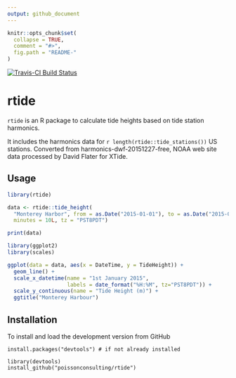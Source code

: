 ```yaml
---
output: github_document
---
```


<!-- README.md is generated from README.Rmd. Please edit that file -->

```r
knitr::opts_chunk$set(
  collapse = TRUE,
  comment = "#>",
  fig.path = "README-"
)
```

[![Travis-CI Build Status](https://travis-ci.org/poissonconsulting/rtide.svg?branch=master)](https://travis-ci.org/poissonconsulting/rtide)

# rtide

`rtide` is an R package to calculate tide heights based on tide station harmonics.

It includes the harmonics data for `r length(rtide::tide_stations())` US stations.
Converted from harmonics-dwf-20151227-free, NOAA web site data
processed by David Flater for XTide.

## Usage

```r
library(rtide)

data <- rtide::tide_height(
  "Monterey Harbor", from = as.Date("2015-01-01"), to = as.Date("2015-01-01"), 
  minutes = 10L, tz = "PST8PDT")

print(data)
```

```r
library(ggplot2)
library(scales)
```

```r
ggplot(data = data, aes(x = DateTime, y = TideHeight)) + 
  geom_line() + 
  scale_x_datetime(name = "1st January 2015", 
                   labels = date_format("%H:%M", tz="PST8PDT")) +
  scale_y_continuous(name = "Tide Height (m)") +
  ggtitle("Monterey Harbour")
```

## Installation

To install and load the development version from GitHub
```
install.packages("devtools") # if not already installed

library(devtools)
install_github("poissonconsulting/rtide")
```
